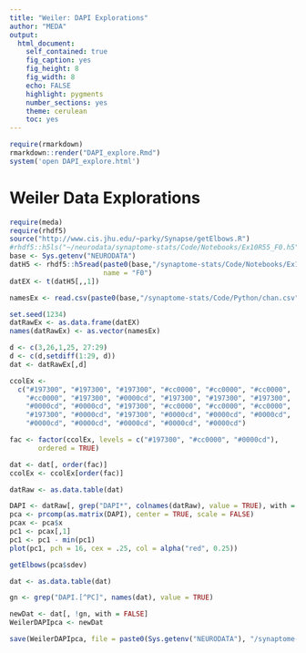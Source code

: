 ```yaml
---
title: "Weiler: DAPI Explorations"
author: "MEDA"
output:
  html_document:
    self_contained: true
    fig_caption: yes
    fig_height: 8
    fig_width: 8
    echo: FALSE
    highlight: pygments
    number_sections: yes
    theme: cerulean
    toc: yes
---
```


```r
require(rmarkdown)
rmarkdown::render("DAPI_explore.Rmd")
system('open DAPI_explore.html')
```

# Weiler Data Explorations

```r
require(meda)
require(rhdf5)
source("http://www.cis.jhu.edu/~parky/Synapse/getElbows.R")
#rhdf5::h5ls("~/neurodata/synaptome-stats/Code/Notebooks/Ex10R55_F0.h5")
base <- Sys.getenv("NEURODATA")
datH5 <- rhdf5::h5read(paste0(base,"/synaptome-stats/Code/Notebooks/Ex10R55_F0.h5"),
                       name = "F0")
datEX <- t(datH5[,,1])

namesEx <- read.csv(paste0(base,"/synaptome-stats/Code/Python/chan.csv"), head=FALSE, stringsAsFactors = FALSE)[,1]

set.seed(1234)
datRawEx <- as.data.frame(datEX)
names(datRawEx) <- as.vector(namesEx)

d <- c(3,26,1,25, 27:29)
d <- c(d,setdiff(1:29, d))
dat <- datRawEx[,d]

ccolEx <- 
  c("#197300", "#197300", "#197300", "#cc0000", "#cc0000", "#cc0000", 
    "#cc0000", "#197300", "#0000cd", "#197300", "#197300", "#197300", 
    "#0000cd", "#0000cd", "#197300", "#cc0000", "#cc0000", "#cc0000", 
    "#197300", "#0000cd", "#197300", "#0000cd", "#0000cd", "#0000cd", 
    "#0000cd", "#0000cd", "#0000cd", "#0000cd", "#0000cd")

fac <- factor(ccolEx, levels = c("#197300", "#cc0000", "#0000cd"), 
       ordered = TRUE)

dat <- dat[, order(fac)]
ccolEx <- ccolEx[order(fac)]

datRaw <- as.data.table(dat)
```


```r
DAPI <- datRaw[, grep("DAPI*", colnames(datRaw), value = TRUE), with = FALSE]
pca <- prcomp(as.matrix(DAPI), center = TRUE, scale = FALSE)
pcax <- pca$x
pc1 <- pcax[,1]
pc1 <- pc1 - min(pc1)
plot(pc1, pch = 16, cex = .25, col = alpha("red", 0.25))
```

```r
getElbows(pca$sdev)
```


```r
dat <- as.data.table(dat)

gn <- grep("DAPI.[^PC]", names(dat), value = TRUE)

newDat <- dat[, !gn, with = FALSE]
WeilerDAPIpca <- newDat
```


```r
save(WeilerDAPIpca, file = paste0(Sys.getenv("NEURODATA"), "/synaptome-stats/data/WeilerDAPIpca.RData"))
```




